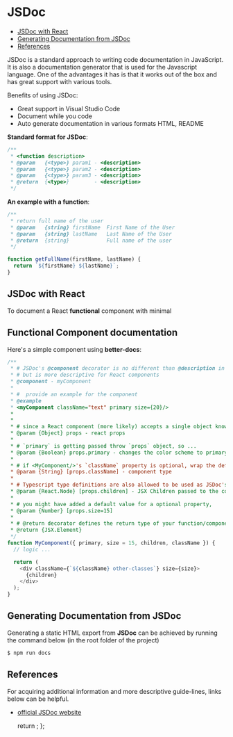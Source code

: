 
<Meta title="Development guide/JSDoc" />

# JSDoc

- [JSDoc with React](#JSDoc-with-React)
- [Generating Documentation from JSDoc](#Generating-Documentation-from-JSDoc)
- [References](#References)

JSDoc is a standard approach to writing code documentation in JavaScript. It is also a documentation generator that is used for the Javascript language. One of the advantages it has is that it works out of the box and has great support with various tools.

Benefits of using JSDoc:

- Great support in Visual Studio Code
- Document while you code
- Auto generate documentation in various formats HTML, README

**Standard format for JSDoc**:

```js
/**
 * <function description>
 * @param   {<type>} param1 - <description>
 * @param   {<type>} param2 - <description>
 * @param   {<type>} param3 - <description>
 * @return  {<type>}        - <description>
 */
```

**An example with a function**:

```js
/**
 * return full name of the user
 * @param   {string} firstName  First Name of the User
 * @param   {string} lastName   Last Name of the User
 * @return  {string}            Full name of the user
 */

function getFullName(firstName, lastName) {
  return `${firstName} ${lastName}`;
}
```

## JSDoc with React

To document a React **functional** component with minimal

## Functional Component documentation

Here's a simple component using **better-docs**:

```js
/**
 * # JSDoc's @component decorator is no different than @description in functionality
 * # but is more descriptive for React components
 * @component - myComponent
 *
 * #  provide an example for the component
 * @example
 * <myComponent className="text" primary size={20}/>
 *
 *
 * # since a React component (more likely) accepts a single object known as `Props`
 * @param {Object} props - react props
 *
 * # `primary` is getting passed throw `props` object, so ...
 * @param {Boolean} props.primary - changes the color scheme to primary
 *
 * # if <MyComponent/>'s `className` property is optional, wrap the defined parameter name in brackets
 * @param {String} [props.className] - component type
 *
 * # Typescript type definitions are also allowed to be used as JSDoc's type and considered as a best practice
 * @param {React.Node} [props.children] - JSX Children passed to the component
 *
 * # you might have added a default value for a optional property,
 * @param {Number} [props.size=15]
 *
 * # @return decorator defines the return type of your function/component
 * @return {JSX.Element}
 */
function MyComponent({ primary, size = 15, children, className }) {
  // logic ...

  return (
    <div className={`${className} other-classes`} size={size}>
      {children}
    </div>
  );
}
```

## Generating Documentation from JSDoc

Generating a static HTML export from **JSDoc** can be achieved by running the command below
(in the root folder of the project)

```bash
$ npm run docs
```

## References

For acquiring additional information and more descriptive guide-lines, links below can be helpful.

- [official JSDoc website](https://jsdoc.app)

  return <SyntaxHighlighter />;
};
